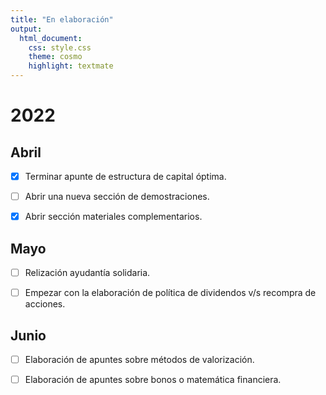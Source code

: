```yaml
---
title: "En elaboración"
output:
  html_document:
    css: style.css
    theme: cosmo
    highlight: textmate
---
```

# 2022
## Abril 

- [x] Terminar apunte de estructura de capital óptima.

- [ ] Abrir una nueva sección de demostraciones.

- [x] Abrir sección materiales complementarios.

## Mayo 

- [ ] Relización ayudantía solidaria.

- [ ] Empezar con la elaboración de política de dividendos v/s recompra de acciones.

## Junio

- [ ] Elaboración de apuntes sobre métodos de valorización.

- [ ] Elaboración de apuntes sobre bonos o matemática financiera.